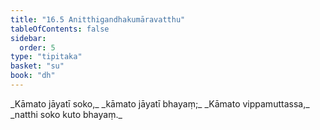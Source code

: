 ```yaml
---
title: "16.5 Anitthigandhakumāravatthu"
tableOfContents: false
sidebar:
  order: 5
type: "tipitaka"
basket: "su"
book: "dh"
---
```



<DynamicBreadcrumb />

<Division number="215" book="dh">

<Paragraph number="233" type="verses" book="dh">
_Kāmato jāyatī soko,_  
_kāmato jāyatī bhayaṃ;_  
_Kāmato vippamuttassa,_  
_natthi soko kuto bhayaṃ._
</Paragraph>
</Division>